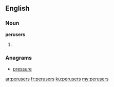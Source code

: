 ==English==

===Noun===
'''perusers'''

# {{plural of|peruser}}

===Anagrams===
* [[pressure#English|pressure]]

[[ar:perusers]]
[[fr:perusers]]
[[ku:perusers]]
[[my:perusers]]